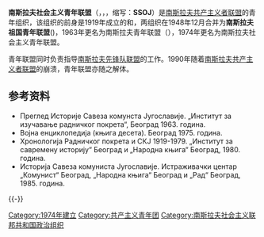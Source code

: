 {{Infobox Political Youth Organization
| name_Chinese =南斯拉夫社会主义青年联盟
| name_native = {{lang|sr|Савез социјалистичке омладине Југославије}}<br>{{lang|sl|Zveza socialistične mladine Jugoslavije}}<br>{{lang|mk|Сојуз на социјалистичката младина на Југославија}}
|logo = [[File:Emblem_of_SSOJ.svg|180px]]
|chairman = 
|foundation = 1948年12月
|dissolved = 1990年
|headquarters = 
|ideology = [[共产主义|共产主义]]<br>[[马克思列宁主义|马克思列宁主义]]<br>[[铁托主义|铁托主义]]<br>[[南斯拉夫主义|南斯拉夫主义]]
|international =
|membership =
|age = 
|secretary =
|mother_party = [[南斯拉夫共产主义者联盟|南斯拉夫共产主义者联盟]]
|website = 
}}
'''南斯拉夫社会主义青年联盟'''（{{lang-sr|Савез социјалистичке омладине Југославије}}，{{lang-sl|Zveza socialistične mladine Jugoslavije}}，{{lang-mk|Сојуз на социјалистичката младина на Југославија}}，缩写：'''SSOJ'''）是[[南斯拉夫共产主义者联盟|南斯拉夫共产主义者联盟]]的青年组织，该组织的前身是1919年成立的{{link-en|南斯拉夫共产主义青年团|League of Communist Youth of Yugoslavia}}和{{link-sr|南斯拉夫反法西斯青年联盟|Уједињени савез антифашистичке омладине Југославије}}，两组织在1948年12月合并为'''南斯拉夫祖国青年联盟'''({{lang-sr|Народна омладина Југославије}})，1963年更名为南斯拉夫青年联盟（{{lang-sr|Савез омладине Југославије}}），1974年更名为南斯拉夫社会主义青年联盟。

青年联盟同时负责指导[[南斯拉夫先锋队联盟|南斯拉夫先锋队联盟]]的工作。1990年随着[[南斯拉夫共产主义者联盟|南斯拉夫共产主义者联盟]]的崩溃，青年联盟亦随之解体。


==参考资料==
*Преглед Историје Савеза комунста Југославије. „Институт за изучавање радничког покрета“, Београд 1963. година.
*Војна енциклопедија (књига десета). Београд 1975. година.
*Хронологија Радничког покрета и СКЈ 1919-1979. „Институт за савремену историју“ Београд и „Народна књига“ Београд, 1980. година.
*Историја Савеза комуниста Југославије. Истраживачки центар „Комунист“ Београд, „Народна књига“ Београд и „Рад“ Београд, 1985. година.

{{-}}
{{共产主义青年团}}

[[Category:1974年建立|Category:1974年建立]]
[[Category:共产主义青年团|Category:共产主义青年团]]
[[Category:南斯拉夫社会主义联邦共和国政治组织|Category:南斯拉夫社会主义联邦共和国政治组织]]